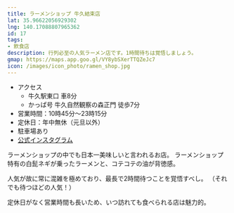 ```yaml
---
title: ラーメンショップ 牛久結束店
lat: 35.96622056929302
lng: 140.17088807965362
id: 17
tags:
- 飲食店
description: 行列必至の人気ラーメン店です。1時間待ちは覚悟しましょう。
gmap: https://maps.app.goo.gl/VY8ybSXerTTQZeJc7
icon: /images/icon_photo/ramen_shop.jpg
---
```


<LinkedImage
  src="/images/photos/ramen-shop_sign.jpg"
  href="/photo_pages/ramen-shop_sign"
/>

- アクセス
  - 牛久駅東口 車8分
  - かっぱ号 牛久自然観察の森正門 徒歩7分
- 営業時間：10時45分～23時15分
- 定休日：年中無休（元旦以外）
- 駐車場あり
- [公式インスタグラム](https://www.instagram.com/ramenshop_ushikukessoku)

ラーメンショップの中でも日本一美味しいと言われるお店。
ラーメンショップ特有の白髭ネギが乗ったラーメンと、コテコテの油が背徳感。

人気が故に常に混雑を極めており、最長で2時間待つことを覚悟すべし。
（それでも待つほどの人気！）

定休日がなく営業時間も長いため、いつ訪れても食べられる店は魅力的。

<LinkedImage
  src="/images/photos/ramen-shop_menu.jpg"
  href="/photo_pages/ramen-shop_menu"
/>

